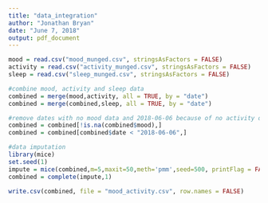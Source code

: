 ---
title: "data_integration"
author: "Jonathan Bryan"
date: "June 7, 2018"
output: pdf_document
---

```{r}
mood = read.csv("mood_munged.csv", stringsAsFactors = FALSE)
activity = read.csv("activity_munged.csv", stringsAsFactors = FALSE)
sleep = read.csv("sleep_munged.csv", stringsAsFactors = FALSE)
```

```{r}
#combine mood, activity and sleep data
combined = merge(mood,activity, all = TRUE, by = "date")
combined = merge(combined,sleep, all = TRUE, by = "date")

#remove dates with no mood data and 2018-06-06 because of no activity data
combined = combined[!is.na(combined$mood),]
combined = combined[combined$date < "2018-06-06",]
```

```{r}
#data imputation
library(mice)
set.seed(1)
impute = mice(combined,m=5,maxit=50,meth='pmm',seed=500, printFlag = FALSE )
combined = complete(impute,1)
```

```{r}
write.csv(combined, file = "mood_activity.csv", row.names = FALSE)
```